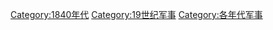 [[Category:1840年代|Category:1840年代]]
[[Category:19世纪军事|Category:19世纪军事]]
[[Category:各年代军事|Category:各年代军事]]